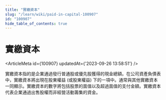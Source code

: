 ```yaml
---
title: "實繳資本"
slug: "/learn/wiki/paid-in-capital-100907"
id: "100907"
hide_table_of_contents: true
---
```



# 實繳資本

<ArticleMeta id={100907} updatedAt={'2023-09-26 13:58:51'} />
<div className='border-solid border-b border-t-0 my-4 border-[var(--ifm-color-gray-300)]' />

實繳資本指的是企業通過發行普通股或優先股獲得的現金總額。在公司資產負債表中，實繳資本將出現在股東權益 (或股東權益) 下的一項中。通常與其他實繳資本一同顯示。實繳資本的數字將包括股票的面值以及超過面值的支付金額。實繳資本代表企業通過出售股權而非經營活動籌集的資金。
